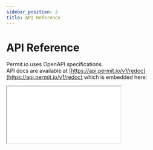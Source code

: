 ```yaml
---
sidebar_position: 2
title: API Reference
---
```


# API Reference

Permit.io uses OpenAPI specifications.<br/>
API docs are available at [https://api.permit.io/v1/redoc](https://api.permit.io/v1/redoc) which is embedded here:

<iframe
  style={{
    boxShadow: "0 1px 3px rgba(0,0,0,0.12), 0 1px 2px rgba(0,0,0,0.24)",
    backgroundColor: "white",
    maxWidth: "80vw",
  }}
  src={"https://api.permit.io/v1/redoc/"}
  width={"1080px"}
  height={"600px"}
/>

## OpenAPI spec

The OpenAPI configuration spec is available at [https://api.permit.io/openapi.json](https://api.permit.io/openapi.json)

## PDP/SDK OpenAPI spec

Just like the Permit.io cloud service the local PDP exposes an OpenAPI spec, which can be used to develop your own SDKs.
Assuming you're running your pdp at `localhost:7000` you can access the spec at `http://localhost:7000/openapi.json` and view the docs at `http://localhost:7000/v1/redoc`.

## Permit API object hierarchy

![Object diagram diagram](/img/diagrams/api-model.svg)
